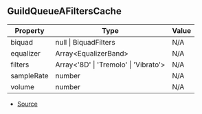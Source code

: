 ## GuildQueueAFiltersCache

| Property | Type | Value |
| ----------- | ----------- | ----------- |
| biquad | null \| BiquadFilters | N/A |
| equalizer | Array\<EqualizerBand> | N/A |
| filters | Array\<'8D' \| 'Tremolo' \| 'Vibrato'> | N/A |
| sampleRate | number | N/A |
| volume | number | N/A |


- [Source](https://github.com/Androz2091/discord-player/blob/e2a9cfc/packages/discord-player/src/manager/GuildQueueAudioFilters.ts#L221)